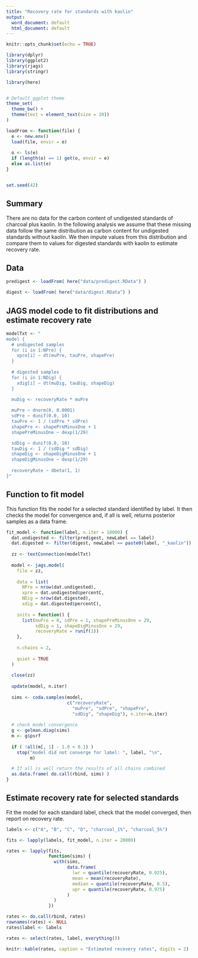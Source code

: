```yaml
---
title: "Recovery rate for standards with kaolin"
output:
  word_document: default
  html_document: default
---
```


```r
knitr::opts_chunk$set(echo = TRUE)

library(dplyr)
library(ggplot2)
library(rjags)
library(stringr)

library(here)


# Default ggplot theme
theme_set(
  theme_bw() +
  theme(text = element_text(size = 20))
)

loadFrom <- function(file) {
  e <- new.env()
  load(file, envir = e)
  
  o <- ls(e)
  if (length(o) == 1) get(o, envir = e)
  else as.list(e)
}


set.seed(42)

```

## Summary

There are no data for the carbon content of undigested standards of charcoal plus kaolin. In the following analysis we assume that these missing data follow the same distribution as carbon content for undigested standards without kaolin. We then impute values from this distribution and compare them to values for digested standards with kaolin to estimate recovery rate.

## Data

```r

predigest <- loadFrom( here("data/predigest.RData") )

digest <- loadFrom( here("data/digest.RData") )

```



## JAGS model code to fit distributions and estimate recovery rate

```r

modelTxt <- "
model {
  # undigested samples
  for (i in 1:NPre) {
    xpre[i] ~ dt(muPre, tauPre, shapePre)
  }
  
  # digested samples
  for (i in 1:NDig) {    
    xdig[i] ~ dt(muDig, tauDig, shapeDig)
  }

  muDig <- recoveryRate * muPre
  
  muPre ~ dnorm(0, 0.0001)
  sdPre ~ dunif(0.0, 10)
  tauPre <- 1 / (sdPre * sdPre)
  shapePre <- shapePreMinusOne + 1
  shapePreMinusOne ~ dexp(1/29)

  sdDig ~ dunif(0.0, 10)
  tauDig <- 1 / (sdDig * sdDig)
  shapeDig <- shapeDigMinusOne + 1
  shapeDigMinusOne ~ dexp(1/29)
  
  recoveryRate ~ dbeta(1, 1)
}"

```


## Function to fit model

This function fits the nodel for a selected standard identified by label. It then checks the model for convergence and, if all is well, returns posterior samples as a data frame.

```r

fit_model <- function(label, n.iter = 10000) {
  dat.undigested <- filter(predigest, newLabel == label)
  dat.digested <- filter(digest, newLabel == paste0(label, "_kaolin"))
  
  zz <- textConnection(modelTxt)
  
  model <- jags.model(
    file = zz,
    
    data = list(
      NPre = nrow(dat.undigested),
      xpre = dat.undigested$percentC,
      NDig = nrow(dat.digested),
      xdig = dat.digested$percentC),
    
    inits = function() {
      list(muPre = 0, sdPre = 1, shapePreMinusOne = 29,
           sdDig = 1, shapeDigMinusOne = 29,
           recoveryRate = runif(1))
    },
    
    n.chains = 2,
    
    quiet = TRUE
  )
  
  close(zz)
  
  update(model, n.iter)
  
  sims <- coda.samples(model, 
                       c("recoveryRate", 
                         "muPre", "sdPre", "shapePre", 
                         "sdDig", "shapeDig"), n.iter=n.iter)
  
  # check model convergence
  g <- gelman.diag(sims)
  m <- g$psrf
  
  if ( !all(m[, 1] - 1.0 < 0.1) )
    stop("model did not converge for label: ", label, "\n",
         m)

  # If all is well return the results of all chains combined
  as.data.frame( do.call(rbind, sims) )
}

```


## Estimate recovery rate for selected standards

Fit the model for each standard label, check that the model converged, then report on recovery rate.

```r

labels <- c("A", "B", "C", "D", "charcoal_1%", "charcoal_5%")

fits <- lapply(labels, fit_model, n.iter = 20000)

rates <- lapply(fits, 
                function(sims) {
                  with(sims,
                       data.frame(
                         lwr = quantile(recoveryRate, 0.025),
                         mean = mean(recoveryRate),
                         median = quantile(recoveryRate, 0.5),
                         upr = quantile(recoveryRate, 0.975)
                       )
                  )
                })

rates <- do.call(rbind, rates)
rownames(rates) <- NULL
rates$label <- labels

rates <- select(rates, label, everything())

knitr::kable(rates, caption = "Estimated recovery rates", digits = 2)

```


